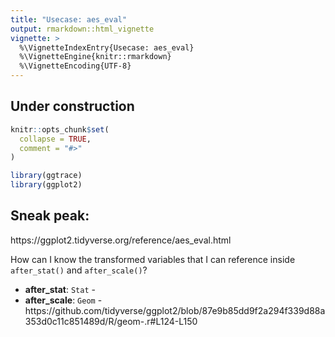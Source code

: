 ```yaml
---
title: "Usecase: aes_eval"
output: rmarkdown::html_vignette
vignette: >
  %\VignetteIndexEntry{Usecase: aes_eval}
  %\VignetteEngine{knitr::rmarkdown}
  %\VignetteEncoding{UTF-8}
---
```


## Under construction

```r
knitr::opts_chunk$set(
  collapse = TRUE,
  comment = "#>"
)
```

```r
library(ggtrace)
library(ggplot2)
```

## Sneak peak:

https://ggplot2.tidyverse.org/reference/aes_eval.html

How can I know the transformed variables that I can reference inside `after_stat()` and `after_scale()`?

- **after_stat**: `Stat` - 
- **after_scale**: `Geom` - https://github.com/tidyverse/ggplot2/blob/87e9b85dd9f2a294f339d88a353d0c11c851489d/R/geom-.r#L124-L150
